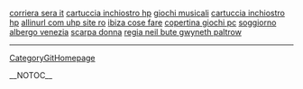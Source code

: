 <a href= http://corriera-sera-it.dir-blog.biz >corriera sera it</a>   <a href= http://cartuccia-inchiostro-hp.italia-blogs.biz >cartuccia inchiostro hp</a>   <a href= http://giochi-musicali.cat-blog.biz >giochi musicali</a>   <a href= http://cartuccia-inchiostro-hp.cat-blog.biz >cartuccia inchiostro hp</a>   <a href= http://allinurl-com-uhp-site-ro.dir-blog.biz >allinurl com uhp site ro</a>   <a href= http://ibiza-cose-fare.dir-blog.biz >ibiza cose fare</a>   <a href= http://copertina-giochi-pc.italia-blogs.biz >copertina giochi pc</a>   <a href= http://soggiorno-albergo-venezia.cat-blog.biz >soggiorno albergo venezia</a>   <a href= http://scarpa-donna.dir-blog.biz >scarpa donna</a>   <a href= http://regia-neil-bute-gwyneth-paltrow.dir-blog.biz >regia neil bute gwyneth paltrow</a>
----
[[CategoryGitHomepage]]

__NOTOC__